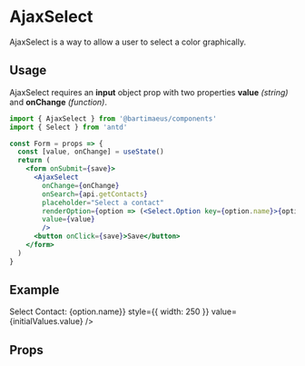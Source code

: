


<Meta title="Form Helpers|AjaxSelect" component={AjaxSelect} />

# AjaxSelect

AjaxSelect is a way to allow a user to select a color graphically.

## Usage

AjaxSelect requires an **input** object prop with two properties **value** _(string)_ and **onChange** _(function)_.

```jsx
import { AjaxSelect } from '@bartimaeus/components'
import { Select } from 'antd'

const Form = props => {
  const [value, onChange] = useState()
  return (
    <form onSubmit={save}>
      <AjaxSelect
        onChange={onChange}
        onSearch={api.getContacts}
        placeholder="Select a contact"
        renderOption={option => (<Select.Option key={option.name}>{option.name}</Select.Option>)}
        value={value}
        />
      <button onClick={save}>Save</button>
    </form>
  )
}
```

## Example



<Preview>
  <Story name="AjaxSelect" style={{ padding: 25 }}>
    <div>
      <label style={{ display: 'inline-block', marginBottom: 4 }}>
        Select Contact:
      </label>
      <AjaxSelect
        onChange={initialValues.onChange}
        onSearch={api.getContacts}
        placeholder="Select a contact"
        renderOption={option => <Select.Option key={option.name}>{option.name}</Select.Option>}
        style={{ width: 250 }}
        value={initialValues.value}
       />
    </div>
  </Story>
</Preview>

## Props

<Props of={AjaxSelect} />
